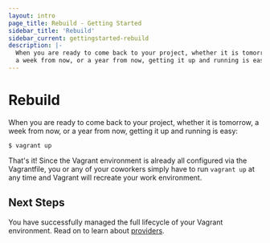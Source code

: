 ```yaml
---
layout: intro
page_title: Rebuild - Getting Started
sidebar_title: 'Rebuild'
sidebar_current: gettingstarted-rebuild
description: |-
  When you are ready to come back to your project, whether it is tomorrow,
  a week from now, or a year from now, getting it up and running is easy:
---
```


# Rebuild

When you are ready to come back to your project, whether it is tomorrow,
a week from now, or a year from now, getting it up and running is easy:

```shell-session
$ vagrant up
```

That's it! Since the Vagrant environment is already all configured via
the Vagrantfile, you or any of your coworkers simply have to run
`vagrant up` at any time and Vagrant will recreate your work environment.

## Next Steps

You have successfully managed the full lifecycle of your Vagrant environment.
Read on to learn about [providers](/intro/getting-started/providers.html).
